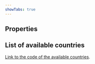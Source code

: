 ```yaml
---
showTabs: true
---
```



## Properties

<PropertiesTable props={CountryFlagProperties} />

## List of available countries

[Link to the code of the available countries](https://github.com/dnbexperience/eufemia/blob/main/packages/dnb-eufemia/src/extensions/forms/constants/countries.ts#L46).

<AvailableCountriesTable />
